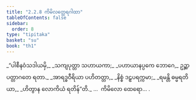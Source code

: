 ```yaml
---
title: "2.2.8 ကိမိလတ္ထေရဂါထာ"
tableOfContents: false
sidebar:
  order: 8
type: "tipitaka"
basket: "su"
book: "th1"
---
```



<DynamicBreadcrumb />

<Division number="155" book="th1" e="ch" v="19" p="252">

<Paragraph number="327" type="verses" book="th1">
_“ပါစီနဝံသဒါယမှိ,_  
_သကျပုတ္တာ သဟာယကာ;_  
_ပဟာယာနပ္ပကေ ဘောဂေ,_  
ဥဉ္ဆာပတ္တာဂတေ ရတာ._  

</Paragraph>

</Division>
<Division number="156" book="th1" e="ch" v="19" p="252">

<Paragraph number="328" type="verses" book="th1">
_အာရဒ္ဓဝီရိယာ ပဟိတတ္တာ,_  
_နိစ္စံ ဒဠှပရက္ကမာ;_  
_ရမန္တိ ဓမ္မရတိယာ,_  
_ဟိတွာန လောကိယံ ရတိန်”တိ._  


</Paragraph>
</Division>

<Paragraph number="329" type="center" book="th1">
…  ကိမိလော ထေရော… .
</Paragraph>